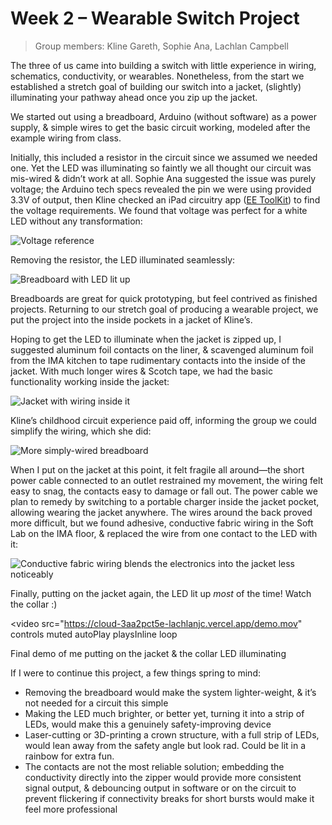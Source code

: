 
# Week 2 – Wearable Switch Project

> Group members: Kline Gareth, Sophie Ana, Lachlan Campbell

The three of us came into building a switch with little experience in wiring, schematics, conductivity, or wearables. Nonetheless, from the start we established a stretch goal of building our switch into a jacket, (slightly) illuminating your pathway ahead once you zip up the jacket.

We started out using a breadboard, Arduino (without software) as a power supply, & simple wires to get the basic circuit working, modeled after the example wiring from class.

Initially, this included a resistor in the circuit since we assumed we needed one. Yet the LED was illuminating so faintly we all thought our circuit was mis-wired & didn’t work at all. Sophie Ana suggested the issue was purely voltage; the Arduino tech specs revealed the pin we were using provided 3.3V of output, then Kline checked an iPad circuitry app ([EE ToolKit](https://apps.apple.com/us/app/ee-toolkit/id391792609?uo=4)) to find the voltage requirements. We found that voltage was perfect for a white LED without any transformation:

![Voltage reference](https://cloud-3aa2pct5e-lachlanjc.vercel.app/led_reference.jpeg)

Removing the resistor, the LED illuminated seamlessly:

![Breadboard with LED lit up](https://cloud-3aa2pct5e-lachlanjc.vercel.app/first_circuit.jpeg)

Breadboards are great for quick prototyping, but feel contrived as finished projects. Returning to our stretch goal of producing a wearable project, we put the project into the inside pockets in a jacket of Kline’s.

Hoping to get the LED to illuminate when the jacket is zipped up, I suggested aluminum foil contacts on the liner, & scavenged aluminum foil from the IMA kitchen to tape rudimentary contacts into the inside of the jacket. With much longer wires & Scotch tape, we had the basic functionality working inside the jacket:

![Jacket with wiring inside it](https://cloud-3aa2pct5e-lachlanjc.vercel.app/jacket.jpeg)

Kline’s childhood circuit experience paid off, informing the group we could simplify the wiring, which she did:

![More simply-wired breadboard](https://cloud-3aa2pct5e-lachlanjc.vercel.app/simplified_circuit.jpeg)

When I put on the jacket at this point, it felt fragile all around—the short power cable connected to an outlet restrained my movement, the wiring felt easy to snag, the contacts easy to damage or fall out. The power cable we plan to remedy by switching to a portable charger inside the jacket pocket, allowing wearing the jacket anywhere. The wires around the back proved more difficult, but we found adhesive, conductive fabric wiring in the Soft Lab on the IMA floor, & replaced the wire from one contact to the LED with it:

![Conductive fabric wiring blends the electronics into the jacket less noticeably](https://user-images.githubusercontent.com/5074763/189243993-10b0a12f-029c-4ee9-813c-c92bfbdea633.jpeg)

Finally, putting on the jacket again, the LED lit up _most_ of the time! Watch the collar :)

<video
  src="https://cloud-3aa2pct5e-lachlanjc.vercel.app/demo.mov"
  controls
  muted
  autoPlay
  playsInline
  loop
>
  Final demo of me putting on the jacket & the collar LED illuminating
</video>

If I were to continue this project, a few things spring to mind:

- Removing the breadboard would make the system lighter-weight, & it’s not needed for a circuit this simple
- Making the LED much brighter, or better yet, turning it into a strip of LEDs, would make this a genuinely safety-improving device
- Laser-cutting or 3D-printing a crown structure, with a full strip of LEDs, would lean away from the safety angle but look rad. Could be lit in a rainbow for extra fun.
- The contacts are not the most reliable solution; embedding the conductivity directly into the zipper would provide more consistent signal output, & debouncing output in software or on the circuit to prevent flickering if connectivity breaks for short bursts would make it feel more professional

<Song url="https://song.link/us/i/1217912253" />
